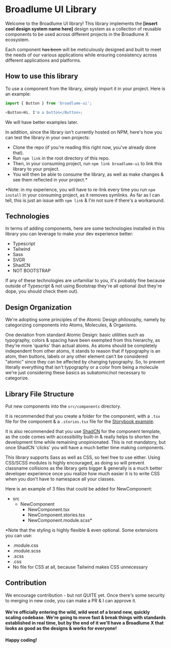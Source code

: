 
<Meta title='Introduction' />

# Broadlume UI Library

Welcome to the Broadlume UI library! This library implements the **[insert cool design system name here]** design system as a collection of reusable components to be used across different projects in the Broadlume X ecosystem.

Each component <s>has been</s> will be meticulously designed and built to meet the needs of our various applications while ensuring consistency across different applications and platforms.

## How to use this library

To use a component from the library, simply import it in your project. Here is an example:

```js
import { Button } from 'broadlume-ui';

<Button>Hi, I'm a button</Button>;
```

We will have better examples later.

In addition, since the library isn't currently hosted on NPM, here's how you can test the library in your own projects:

- Clone the repo (if you're reading this right now, you've already done that).
- Run `npm link` in the root directory of this repo.
- Then, in your consuming project, run `npm link broadlume-ui` to link this library to your project.
- You will then be able to consume the library, as well as make changes & see them reflected in your project.\*

\*Note: in my experience, you will have to re-link every time you run `npm install` in your consuming project, as it removes symlinks. As far as I can tell, this is just an issue with `npm link` & I'm not sure if there's a workaround.

## Technologies

In terms of adding components, here are some technologies installed in this library you can leverage to make your dev experience better:

- Typescript
- Tailwind
- Sass
- SVGR
- ShadCN
- NOT BOOTSTRAP

If any of these technologies are unfamiliar to you, it's probably fine because outside of Typescript & not using Bootstrap they're all optional (but they're dope, you should check them out).

## Design Organization

We're adopting some principles of the Atomic Design philosophy, namely by categorizing components into Atoms, Molecules, & Organisms.

One deviation from standard Atomic Design: basic utilities such as typography, colors & spacing have been exempted from this hierarchy, as they're more 'quarks' than actual atoms. As atoms should be completely independent from other atoms, it stands to reason that if typography is an atom, then buttons, labels or any other element can't be considered "atomic" since they can be affected by changing typography. So, to prevent literally everything that isn't typography or a color from being a molecule we're just considering these basics as subatomic/not necessary to categorize.

## Library File Structure

Put new components into the `src/components` directory.

It is recommended that you create a folder for the component, with a `.tsx` file for the component & a `.stories.tsx` file for the [Storybook example](https://storybook.js.org/docs/react/writing-stories/introduction).

It is also recommended that you use [ShadCN](https://ui.shadcn.com/) for the component template, as the code comes with accessibility built-in & really helps to shorten the development time while remaining unopinionated. This is not mandatory, but once ShadCN 'clicks' you will have a much better time making components.

This library supports Sass as well as CSS, so feel free to use either. Using CSS/SCSS modules is highly encouraged, as doing so will prevent classname collisions as the library gets bigger & generally is a much better developer experience once you realize how much easier it is to write CSS when you don't have to namespace all your classes.

Here is an example of 3 files that could be added for NewComponent:

- src
  - NewComponent
    - NewComponent.tsx
    - NewComponent.stories.tsx
    - NewComponent.module.scss\*

\*Note that the styling is highly flexible & even optional. Some extensions you can use:

- .module.css
- .module.scss
- .scss
- .css
- No file for CSS at all, because Tailwind makes CSS unnecessary

## Contribution

We encourage contribution - but not QUITE yet. Once there's some security to merging in new code, you can make a PR & I can approve it.

#### We're officially entering the wild, wild west of a brand new, quickly scaling codebase. We're going to move fast & break things with standards established in real time, but by the end of it we'll have a Broadlume X that looks as good as the designs & works for everyone!

#### Happy coding!

